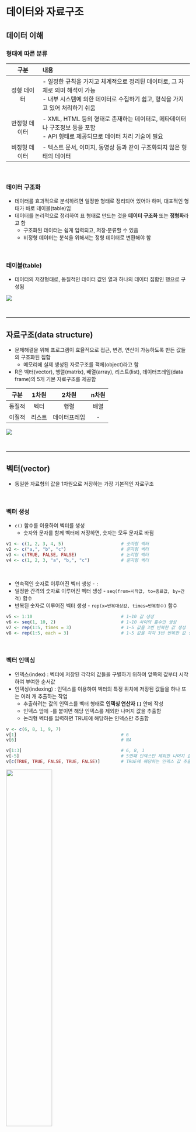 # 데이터와 자료구조

## 데이터 이해

### 형태에 따른 분류

|구분|내용|
|:---:|:---------------------|
|정형 데이터|- 일정한 규칙을 가지고 체계적으로 정리된 데이터로, 그 자체로 의미 해석이 가능 <br>- 내부 시스템에 의한 데이터로 수집하기 쉽고, 형식을 가지고 있어 처리하기 쉬움|
|반정형 데이터|- XML, HTML 등의 형태로 존재하는 데이터로, 메타데이터나 구조정보 등을 포함 <br>- API 형태로 제공되므로 데이터 처리 기술이 필요|
|비정형 데이터|- 텍스트 문서, 이미지, 동영상 등과 같이 구조화되지 않은 형태의 데이터|

<br>

### 데이터 구조화
+ 데이터를 효과적으로 분석하려면 일정한 형태로 정리되어 있어야 하며, 대표적인 형태가 바로 테이블(table)임
+ 데이터를 논리적으로 정리하여 표 형태로 만드는 것을 **데이터 구조화** 또는 **정형화**라고 함
  + 구조화된 데이터는 쉽게 입력되고, 저장·분류할 수 있음
  + 비정형 데이터는 분석을 위해서는 정형 데이터로 변환해야 함

<br>

### 테이블(table)
+ 데이터의 저장형태로, 동질적인 데이터 값인 열과 하나의 데이터 집합인 행으로 구성됨

![](./img/fig3-1.png)

<br>


----------------------------------------------------------------------


## 자료구조(data structure)
+ 문제해결을 위해 프로그램이 효율적으로 접근, 변경, 연산이 가능하도록 만든 값들의 구조화된 집합
  + 메모리에 실제 생성된 자료구조를 객체(object)라고 함
+ R은 벡터(vector), 행렬(matrix), 배열(array), 리스트(list), 데이터프레임(data frame)의 5개 기본 자료구조를 제공함


|구분|1차원|2차원|n차원|
|:---:|:---:|:---:|:---:|
|동질적|벡터|행렬|배열|
|이질적|리스트|데이터프레임|-|


![](./img/fig3-2.png)

<br>


----------------------------------------------------------------------


## 벡터(vector)
+  동일한 자료형의 값을 1차원으로 저장하는 가장 기본적인 자료구조

<br>

### 벡터 생성
+ ```c()``` 함수를 이용하여 벡터를 생성
  + 숫자와 문자를 함께 벡터에 저장하면, 숫자는 모두 문자로 바뀜

```{r eval = FALSE}
v1 <- c(1, 2, 3, 4, 5)                      # 숫자형 벡터
v2 <- c("a,", "b", "c")                     # 문자형 벡터
v3 <- c(TRUE, FALSE, FALSE)                 # 논리형 벡터
v4 <- c(1, 2, 3, "a", "b,", "c")            # 문자형 벡터
```


<br>

+ 연속적인 숫자로 이루어진 벡터 생성 - ```:```
+ 일정한 간격의 숫자로 이루어진 벡터 생성 - ```seq(from=시작값, to=종료값, by=간격)``` 함수
+ 반복된 숫자로 이루어진 벡터 생성 - ```rep(x=반복대상값, times=반복횟수)``` 함수

```{r eval = FALSE}
v5 <- 1:10                                  # 1~10 값 생성
v6 <- seq(1, 10, 2)                         # 1~10 사이의 홀수만 생성
v7 <- rep(1:5, times = 3)                   # 1~5 값을 3번 반복한 값 생성
v8 <- rep(1:5, each = 3)                    # 1~5 값을 각각 3번 반복한 값 생성
```

<br>

### 벡터 인덱싱
+ 인덱스(index) : 벡터에 저장된 각각의 값들을 구별하기 위하여 앞쪽의 값부터 시작하여 부여한 순서값
+ 인덱싱(indexing) : 인덱스를 이용하여 벡터의 특정 위치에 저장된 값들을 하나 또는 여러 개 추출하는 작업
  + 추출하려는 값의 인덱스를 벡터 형태로 **인덱싱 연산자 ```[]```** 안에 작성
  + 인덱스 앞에 ```-```를 붙이면 해당 인덱스를 제외한 나머지 값을 추출함
  + 논리형 벡터를 입력하면 TRUE에 해당하는 인덱스만 추출함


```{r eval = FALSE}
v <- c(6, 8, 1, 9, 7)
v[1]                                        # 6
v[6]                                        # NA

v[1:3]                                      # 6, 8, 1
v[-5]                                       # 5번째 인덱스만 제외한 나머지 값 추출
v[c(TRUE, TRUE, FALSE, TRUE, FALSE)]        # TRUE에 해당하는 인덱스 값 추출
```

![](./img/fig3-3.png){width=50%}

<br>

### 벡터 산술연산
+ 단일값과 벡터의 산술연산은 벡터의 모든 원소에 동일한 연산이 적용됨
+ 벡터 간 산술연산은 대응되는 위치에 있는 원소들끼리 연산이 이루어짐

```{r eval = FALSE}
v9 <- c(3, 7, 6)
v10 <- c(4, 2, 8)
v9 + 2                                      # 5, 9, 8
v9 - v10                                    # -1, 5, -2
```

<br>

+ 벡터에 적용 가능한 함수

|함수|설명|
|:---:|:---|
|sum()|벡터에 포함된 값들의 합|
|mean()|벡터에 포함된 값들의 평균|
|median()|벡터에 포함된 값들의 중앙값|
|max()|벡터에 포함된 값들의 최대값|
|min()|벡터에 포함된 값들의 최소값|
|var()|벡터에 포함된 값들의 분산|
|sd()|벡터에 포함된 값들의 표준편차|
|length()|벡터에 포함된 값들의 개수(길이)|

<br>

### 벡터 비교연산
+ 비교연산자를 벡터에 적용하면 조건에 맞는 값들을 추출할 수 있음
+ 비교연산도 벡터에 포함된 각각의 값에 대한 연산으로 바뀌어 실행됨
+ 논리값이 산술연산에 사용되면 FALSE는 0으로, TRUE는 1로 간주됨

```{r eval = FALSE}
v11 <- 1:10
v11 >= 5                                    # 각 원소가 5 이상이면 TRUE, 아니면 FALSE
v11[v11 >= 5]                               # 5 이상인 값 추출
sum(v11 < 5)                                # 5 미만인 값의 개수
sum(v11[v11 < 5])                           # 5 미만인 값의 합계
```

<br>

### 팩터(factor)
+ 문자형 데이터를 저장하는 벡터의 한 종류
+ 성별, 혈액형 등과 같이 저장할 데이터 값이 정해져 있을 때 사용함
+ 문자형 벡터를 만든 뒤 ```factor()``` 함수를 이용하여 생성
+ ```levels()``` 함수는 팩터가 가질 수 있는 값(범주)을 알려줌
+ 팩터는 정의된 값(levels) 외에 다른 값은 저장할 수 없기 때문에 오타를 방지할 수 있음

```{r eval = FALSE}
szn <- c("spring", "fall", "winter", "summer", "summer", "spring")
szn_fct <- factor(szn)
levels(szn_fct)
szn_fct[7] <- "autumn"

# 팩터의 levels 순서 지정
szn_fct2 <- factor(szn, levels = c("spring", "summer", "fall", "winter"))
levels(szn_fct2)
```

<br>


----------------------------------------------------------------------


## 행렬(matrix)과 배열(array)
+ 행렬 : 동일한 자료형의 값을 2차원으로 저장하는 자료구조
+ 배열 : 동일한 자료형의 값을 n차원으로 저장하는 자료구조

<br>

### 행렬 생성
+ ```matrix()``` 함수를 이용하여 행렬을 생성
  + 매개변수 ```nrow```, ```ncol``` - 행렬의 행과 열의 개수를 지정
  + 매개변수 ```byrow``` - TRUE인 경우 행렬에 저장될 값들을 행 방향으로 채움, 기본값(default)은 FALSE

```{r}
m1 <- matrix(1:20, nrow = 4, ncol = 5)
m1
```

<br>

+ ```dim()``` 함수 - 행렬의 차원을 반환
+ ```nrow()```, ```ncol()``` 함수 - 행렬의 행과 열의 개수를 각각 반환
+ ```rownames()```, ```colnames()``` 함수 - 행렬의 행과 열의 이름을 각각 반환
  + 데이터를 이해하는데 도움이 됨


```{r eval = FALSE}
score <- matrix(c(80, 67, 74,
                  82, 95, 88,
                  75, 84, 82,
                  95, 83, 76),
                nrow = 4, ncol = 3, byrow = TRUE)

dim(score)                                  # 행렬의 차원 4x3
nrow(score)                                 # 행의 개수 4
ncol(score)                                 # 열의 개수 3

rownames(score)                             # 행 이름 NULL
colnames(score)                             # 열 이름 NULL

rownames(score) <- c("Kim", "Lee", "Park", "Choi")
colnames(score) <- c("Kor", "Eng", "Math")
score
```

<br>

### 행렬 인덱싱
+ 행과 열의 위치에 대한 2개의 인덱스로 특정 위치의 값을 추출함
  + 인덱스가 생략된 차원은 전체 행 또는 열을 반환
+ 비교연산자를 행렬에 적용하면 행렬의 각 원소에 대한 연산으로 바뀌어 실행됨

```{r eval = FALSE}
m <- matrix(1:15, nrow = 3, ncol = 5)
m[2, 4]                                     # 2행 4열에 위치한 값 11
m[3, ]                                      # 3행에 있는 모든 값
m[, 1]                                      # 1열에 있는 모든 값

m > 7                                       # 각 원소가 7 초과면 TRUE, 아니면 FALSE
m[m > 7]                                    # 7 초과인 값 추출(벡터)
```

![](./img/fig3-4.png){width=50%}

<br>


### 행렬 산술연산
+ 단일값과 행렬의 산술연산은 행렬의 모든 원소에 동일한 연산이 적용됨
+ 행렬 간 산술연산은 대응되는 위치에 있는 원소들끼리 연산이 이루어짐
  + **두 행렬의 크기(행과 열의 개수)가 같아야** 함

```{r eval = FALSE}
m2 <- matrix(1:20, nrow = 4)                # 4x5 행렬
m3 <- matrix(21:40, nrow = 4)               # 4x5 행렬
2 + m2
3 * m2

m2 + m3
m2 - m3
m2 * m3
m2 / m3
```

<br>

### 행렬 곱셈
+ 두 행렬의 곱셈은 첫 번째 행렬의 열의 개수와 두 번째 행렬의 행의 개수가 같을 때에만 가능함

```{r eval = FALSE}
A <- matrix(1:6, nrow = 2)                  # 2x3 행렬
B <- matrix(1:12, nrow = 3)                 # 3x4 행렬
A %*% B                                     # 2x4 행렬
```

<br>

### 특수행렬

|특수행렬|설명|
|:---:|:------|
|단위행렬(identity matrix)|대각원소가 모두 1이고, 나머지 원소는 0인 행렬|
|영행렬(zero matrix)|모든 원소가 0인 행렬|
|대각행렬(diagonal matrix)|대각원소 외에는 모두 0인 행렬|
|대칭행렬(symmetric matrix)|대각원소를 기준으로 대칭인 행렬|
|전치행렬(transpose matrix)|행과 열을 서로 바꾼 행렬|
|역행렬(inverse matrix)|(행렬식이 0이 아닌 경우에만 존재)|

```{r eval = FALSE}
I <- diag(1, nrow = 3, ncol = 3)            # 단위행렬
Z <- matrix(0, nrow = 3, ncol = 3)          # 영행렬
D <- diag(c(1, 2, 3))                       # 대각행렬
S <- matrix(c(1, 2, 2, 1), nrow = 2)        # 대칭행렬

A <- matrix(1:6, nrow = 2, ncol = 3)
A_trans <- t(A)                             # 전치행렬

B <- matrix(c(1, 2, 3, 4), nrow = 2)
B_inv <- solve(B)                           # 역행렬
B %*% B_inv
```

<br>

### 행렬 결합
+ ```rbind()```, ```cbind()``` 함수를 이용하여 행렬 또는 벡터를 결합할 수 있음

```{r eval = FALSE}
m4 <- matrix(1:12, nrow = 4)                # 4x3 행렬
m5 <- matrix(13:18, nrow = 2)               # 2x3 행렬
m6 <- rbind(m4, m5)                         # 행렬과 행렬을 행 방향으로 결합 6x3 행렬

v <- c(1:6)                                 # 원소가 6개인 벡터
cbind(m6, v)                                # 행렬과 벡터를 열 방향으로 결합 6x4 행렬
```

<br>

### 배열 생성
+ ```array()``` 함수를 이용하여 배열을 생성
  + 매개변수 ```dim``` - 배열의 행의 개수, 열의 개수, 차원을 벡터 형태로 지정

```{r}
arr <- array(1:12, dim = c(2,2,3))
arr
```

<br>


----------------------------------------------------------------------


## 리스트(list)
+ 서로 다른 자료형의 값을 1차원으로 저장하는 자료구조
+ R의 모든 객체가 리스트의 원소가 될 수 있어 매우 유연함(flexible)
  + 함수의 결과값을 리스트의 형태로 반환하면 다양한 데이터를 효율적으로 저장하고 활용할 수 있음

<br>

### 리스트 생성
+ ```list()``` 함수를 이용하여 리스트를 생성

```{r}
myinfo <- list(name = "Kim", age = 25, status = TRUE, score = c(70, 85, 90))
myinfo
```

<br>

### 리스트 인덱싱
+ ```[[ ]]``` 또는 ```(리스트 이름)$(원소 이름)```을 이용하여 특정 위치의 값을 추출함

```{r eval = FALSE}
myinfo[[1]]                                 # 1번째 인덱스 값 "Kim"
myinfo$score                                # 원소 이름이 score인 벡터
```

<br>


----------------------------------------------------------------------


## 데이터프레임(data frame)
+ 서로 다른 자료형의 값을 column 단위로 2차원으로 저장하는 자료구조
+ 데이터프레임에서 특정 열을 가져오면 **값들의 자료형이 모두 동일**해야 함
  + 같은 길이의 벡터를 원소로 가지는 리스트의 특별한 경우임
+ 행렬과 데이터프레임은 모두 2차원 형태의 데이터를 저장하는 자료구조이므로, 다루는 방법이 대부분 동일함

<br>

### 데이터프레임 생성
+ ```data.frame()``` 함수를 이용하여 데이터프레임을 생성
+ 일반적으로 여러 개의 벡터를 결합하여 생성함

```{r}
df1 <- data.frame(name = c("Kim", "Lee", "Park", "Choi"),
                  age = c(24, 25, 22, 27),
                  btype = factor(c("A", "B", "O", "B")),
                  smoking = c(TRUE, FALSE, TRUE, TRUE))
df1
```

<br>

+ 데이터프레임은 행렬과 동일한 방법으로, 행과 열의 이름을 지정할 수 있음

```{r eval = FALSE}
df2 <- cbind(df1, c("dog", "cat", "bird", "dog"))
colnames(df2)[5] <- "pet"
```

<br>

### 데이터프레임 인덱싱
+ 행렬과 동일한 방법으로, 행과 열의 위치에 대한 2개의 인덱스로 특정 위치의 값을 추출함
  + 인덱스 대신 행 또는 열의 이름을 사용할 수 있음
+ 리스트의 특별한 경우이므로, ```(데이터프레임 이름)$(열 이름)```을 이용할 수 있음

```{r eval = FALSE}
df2[1, 2]                                   # 1행 2열에 위치한 값 24
df2[, 3]                                    # 3열(btype)에 있는 모든 값
df2[, "name"]                               # 인덱스에 열 이름을 사용

df2$smoking                                 # 열 이름이 smoking인 벡터
```

<br>

### 데이터프레임 요약 함수

|함수|설명|
|:---:|:------------|
|head()|객체의 처음 몇 개의 요소를 반환|
|tail()|객체의 마지막 몇 개의 요소를 반환|
|str()|객체의 구조와 각 요소의 데이터 유형 및 미리보기 출력|
|unique()|중복된 값을 제거하고 유일한 값만 반환|
|table()|각 값의 빈도를 계산하여 표 형태로 반환|
|colSums(), colMeans()|각 열에 대한 합계/평균을 계산|
|rowSums(), rowMeans()|각 행에 대한 합계/평균을 계산|

```{r eval = FALSE}
dim(iris)                                   # 데이터프레임의 차원
nrow(iris)                                  # 행의 개수
ncol(iris)                                  # 열의 개수
colnames(iris)                              # 열 이름, names()와 결과 동일

head(iris)                                  # 처음 6개 행 출력
tail(iris)                                  # 마지막 6개 행 출력
str(iris)                                   # 데이터셋 요약 정보

unique(iris[, 5])                           # 품종의 종류 보기(중복 제거) 
table(iris[, "Species"])                    # 품종의 종류별 행의 개수 세기

colSums(iris[, -5])                         # 각 열의 합계 
colMeans(iris[, -5])                        # 각 열의 평균 
rowSums(iris[, -5])                         # 각 행의 합계 
rowMeans(iris[, -5])                        # 각 행의 평균
```

<br>

